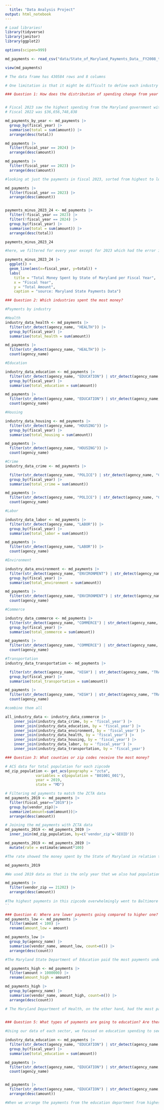 ```yaml
---
  title: "Data Analysis Project"
output: html_notebook
---
```


```r
# Load libraries!
library(tidyverse)
library(janitor)
library(ggplot2)

options(scipen=999)
```

```r
md_payments <- read_csv("data/State_of_Maryland_Payments_Data__FY2008_to_FY2024.csv") |> clean_names()

view(md_payments)

# The data frame has 430584 rows and 8 columns

# One limitation is that it might be difficult to define each industry just based on agency, and we do not know what each code in the category column means or stands for. In terms sof timeframe, we do not have limitations as our data spans from 2008 to 2024.

```

```r
### Question 1: How does the distribution of spending change from year to year?


# Fiscal 2023 saw the highest spending from the Maryland government with $193,756,398,403 paid.
# Fiscal 2022 was $36,656,748,838	

md_payments_by_year <- md_payments |>
  group_by(fiscal_year) |>
  summarise(total = sum(amount)) |>
  arrange(desc(total)) 

md_payments |>
  filter(fiscal_year == 2024) |>
  arrange(desc(amount)) 

md_payments |>
  filter(fiscal_year == 2023) |>
  arrange(desc(amount)) 

#looking at just the payments in fiscal 2023, sorted from highest to lowest, payments are repeated five times so they are counted five times, which is why the total money seems to be so high. The agency name, vendor name and amount are the exact same, and each is repeated the same amount so we believe this is a data entry error that made its way into the dataset.

md_payments |>
  filter(fiscal_year == 2023) |>
  arrange(desc(amount))


payments_minus_2023_24 <- md_payments |>
  filter(!fiscal_year == 2023) |>
  filter(!fiscal_year == 2024) |>
  group_by(fiscal_year) |>
  summarise(total = sum(amount)) |>
  arrange(desc(total)) 

payments_minus_2023_24

#here, we filtered for every year except for 2023 which had the error in the data to then visualize how spending changed from year to year. We also took out fiscal 2024 because the fiscal year has not ended yet.

payments_minus_2023_24 |>
  ggplot() + 
  geom_line(aes(x=fiscal_year, y=total)) +
  labs(
    title = "Total Money Spent by State of Maryland per Fiscal Year",
    x = "Fiscal Year",
    y = "Total Amount",
    caption = "source: Maryland State Payments Data") 


```

```r
### Question 2: Which industries spent the most money?

#Payments by industry

#Health
industry_data_health <- md_payments |>
  filter(str_detect(agency_name, "HEALTH")) |>
  group_by(fiscal_year) |>
  summarise(total_health = sum(amount))

md_payments |>
  filter(str_detect(agency_name, "HEALTH")) |>
  count(agency_name)

#Education

industry_data_education <- md_payments |>
  filter(str_detect(agency_name, "EDUCATION") | str_detect(agency_name, "SCHOOL")) |>
  group_by(fiscal_year) |>
  summarise(total_education = sum(amount))

md_payments |>
  filter(str_detect(agency_name, "EDUCATION") | str_detect(agency_name, "SCHOOL")) |>
  count(agency_name)

#Housing

industry_data_housing <- md_payments |>
  filter(str_detect(agency_name, "HOUSING")) |>
  group_by(fiscal_year) |>
  summarise(total_housing = sum(amount))

md_payments |>
  filter(str_detect(agency_name, "HOUSING")) |>
  count(agency_name)

#Crime
industry_data_crime <- md_payments |>

  filter(str_detect(agency_name, "POLICE") | str_detect(agency_name, "CRIME") | str_detect(agency_name, "SAFETY")) |>
  group_by(fiscal_year) |>
  summarise(total_crime = sum(amount))

md_payments |>
  filter(str_detect(agency_name, "POLICE") | str_detect(agency_name, "CRIME") | str_detect(agency_name, "SAFETY")) |>
  count(agency_name)

#Labor

industry_data_labor <- md_payments |>
  filter(str_detect(agency_name, "LABOR")) |>
  group_by(fiscal_year) |>
  summarise(total_labor = sum(amount))

md_payments |>
  filter(str_detect(agency_name, "LABOR")) |>
  count(agency_name)

#Environment

industry_data_environment <- md_payments |>
  filter(str_detect(agency_name, "ENVIRONMENT") | str_detect(agency_name, "AGRICULTURE")) |>
  group_by(fiscal_year) |>
  summarise(total_environment = sum(amount))

md_payments |>
  filter(str_detect(agency_name, "ENVIRONMENT") | str_detect(agency_name, "AGRICULTURE")) |>
  count(agency_name)

#Commerce

industry_data_commerce <- md_payments |>
  filter(str_detect(agency_name, "COMMERCE") | str_detect(agency_name, "COMPTROLLER")) |>
  group_by(fiscal_year) |>
  summarise(total_commerce = sum(amount))

md_payments |>
  filter(str_detect(agency_name, "COMMERCE") | str_detect(agency_name, "COMPTROLLER")) |>
  count(agency_name)

#Transportation
industry_data_transportation <- md_payments |>

  filter(str_detect(agency_name, "HIGH") | str_detect(agency_name, "TRANS") | str_detect(agency_name, "MDOT")) |>
  group_by(fiscal_year) |>
  summarise(total_transportation = sum(amount))

md_payments |>
  filter(str_detect(agency_name, "HIGH") | str_detect(agency_name, "TRANS") | str_detect(agency_name, "MDOT")) |>
  count(agency_name)

#combine them all

all_industry_data <- industry_data_commerce |>
    inner_join(industry_data_crime, by = 'fiscal_year') |>
    inner_join(industry_data_education, by = 'fiscal_year') |>
    inner_join(industry_data_environment, by = 'fiscal_year') |>
    inner_join(industry_data_health, by = 'fiscal_year') |>
    inner_join(industry_data_housing, by = 'fiscal_year') |>
    inner_join(industry_data_labor, by = 'fiscal_year') |>
    inner_join(industry_data_transportation, by = 'fiscal_year')

```

```r
### Question 3: What counties or zip codes receive the most money?

# ACS data for total population for each zipcode
md_zip_population <- get_acs(geography = "zcta",
              variables = c(population = "B01001_001"),
              year = 2019,
              state = "MD")

# Filtering md_payments to match the ZCTA data
md_payments_2019 <- md_payments |>
  filter(fiscal_year=="2019")|>
  group_by(vendor_zip)|>
  summarize(amount=sum(amount))|>
  arrange(desc(amount))

# Joining the md_payments with ZCTA data
md_payments_2019 <- md_payments_2019 |>
  inner_join(md_zip_population, by=c('vendor_zip'='GEOID'))

md_payments_2019 <- md_payments_2019 |>
  mutate(rate = estimate/amount*100)

#The rate showed the money spent by the State of Maryland in relation to the population of a given zipcode. But this did not show us much.

md_payments_2019

#We used 2019 data as that is the only year that we also had population data for. The zipcode that the State of Maryland gave the most money to was 21202, which is in Baltimore.

md_payments |>
  filter(vendor_zip == 21202) |>
  arrange(desc(amount))
  
#The highest payments in this zipcode overwhelmingly went to Baltimore City Public Schools from the Maryland State Department of Education.
``
```

```r
### Question 4: Where are lower payments going compared to higher one?
md_payments_low <- md_payments |>
  filter(amount < 100) |>
  rename(amount_low = amount)

md_payments_low |>
  group_by(agency_name) |>
  summarise(vendor_name, amount_low, count=n()) |>
  arrange(desc(count))

#The Maryland State Department of Education paid the most payments under $100, as it had a count of 4383 'low' payments

md_payments_high <- md_payments |>
  filter(amount > 1000000) |>
  rename(amount_high = amount)

md_payments_high |> 
  group_by(agency_name) |>
  summarise(vendor_name, amount_high, count=n()) |>
  arrange(desc(count))

# The Maryland Department of Health, on the other hand, had the most payments above $1,000,000, with 5330 'high' payments.
  

```

```r
### Question 5: What types of payments are going to education? Are there differences in which systems recieve more/less money

#Using our data of each sector, we focused on education spending to see which agencies recieved the most money and how spending changed over time specifically within education.

industry_data_education <- md_payments |>
  filter(str_detect(agency_name, "EDUCATION") | str_detect(agency_name, "SCHOOL")) |>
  group_by(fiscal_year) |>
  summarise(total_education = sum(amount))

md_payments |>
  filter(str_detect(agency_name, "EDUCATION") | str_detect(agency_name, "SCHOOL")) |>
  count(agency_name)


md_payments |>
  filter(str_detect(agency_name, "EDUCATION") | str_detect(agency_name, "SCHOOL")) |>
  arrange(desc(amount))

#When we arrange the payments from the education department from highest to lowest, the highest payment went to the Mount Rainier Police Department, which could be something to look into. After this, Baltimore City Public Schools recieved the next highest payment followed by the Prince George's County Board of Education and Prince George's County Public Schools. We noticed Overlea High School in Baltimore County was one of the few schools that recieved such a high payment as opposed to the districts.

```
